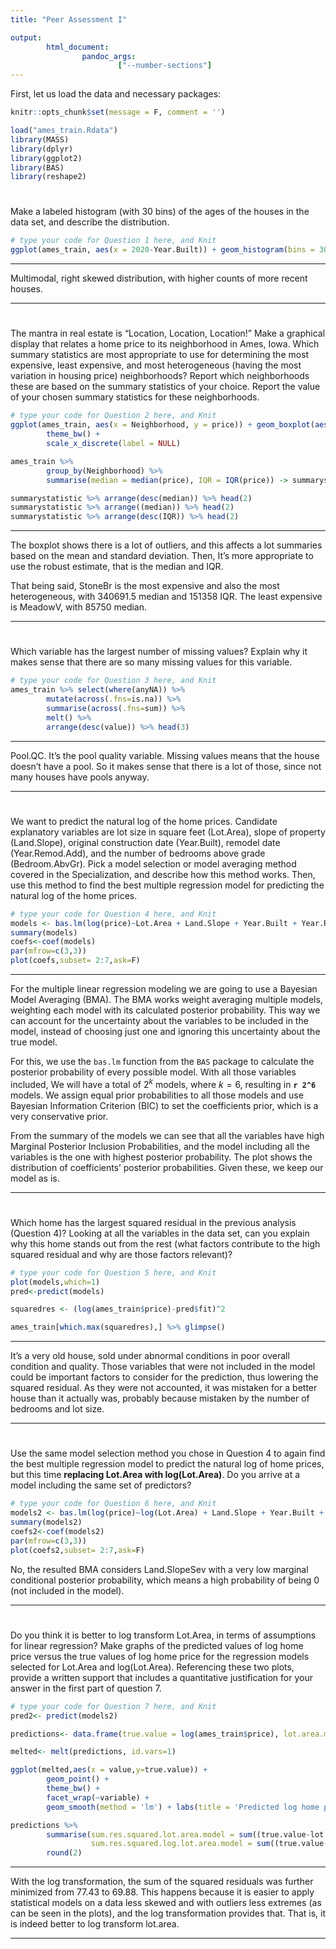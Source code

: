```yaml
---
title: "Peer Assessment I"

output:
        html_document:
                pandoc_args: 
                        ["--number-sections"]
---
```


First, let us load the data and necessary packages:

```r
knitr::opts_chunk$set(message = F, comment = '')
```

```r
load("ames_train.Rdata")
library(MASS)
library(dplyr)
library(ggplot2)
library(BAS)
library(reshape2)
```

#
Make a labeled histogram (with 30 bins) of the ages of the houses in the data set, and describe the distribution.


```r
# type your code for Question 1 here, and Knit
ggplot(ames_train, aes(x = 2020-Year.Built)) + geom_histogram(bins = 30,fill='white',color='black') + theme_bw() + xlab('Age') + ylab('Count')
```




* * *

Multimodal, right skewed distribution, with higher counts of more recent houses.

* * *


#
The mantra in real estate is "Location, Location, Location!" Make a graphical display that relates a home price to its neighborhood in Ames, Iowa. Which summary statistics are most appropriate to use for determining the most expensive, least expensive, and most heterogeneous (having the most variation in housing price) neighborhoods? Report which neighborhoods these are based on the summary statistics of your choice. Report the value of your chosen summary statistics for these neighborhoods.


```r
# type your code for Question 2 here, and Knit
ggplot(ames_train, aes(x = Neighborhood, y = price)) + geom_boxplot(aes(fill = Neighborhood)) + 
        theme_bw() + 
        scale_x_discrete(label = NULL)

ames_train %>% 
        group_by(Neighborhood) %>% 
        summarise(median = median(price), IQR = IQR(price)) -> summarystatistic

summarystatistic %>% arrange(desc(median)) %>% head(2)
summarystatistic %>% arrange((median)) %>% head(2)
summarystatistic %>% arrange(desc(IQR)) %>% head(2)
```


* * *

The boxplot shows there is a lot of outliers, and this affects a lot summaries based on the mean and standard deviation. Then, It's more appropriate to use the robust estimate, that is the median and IQR. 

That being said, StoneBr is the most expensive and also the most heterogeneous, with 340691.5 median and 151358 IQR. The least expensive is MeadowV, with 85750 median.

* * *

# 

Which variable has the largest number of missing values? Explain why it makes sense that there are so many missing values for this variable.

```r
# type your code for Question 3 here, and Knit
ames_train %>% select(where(anyNA)) %>% 
        mutate(across(.fns=is.na)) %>% 
        summarise(across(.fns=sum)) %>% 
        melt() %>% 
        arrange(desc(value)) %>% head(3)
```


* * *

Pool.QC. It's the pool quality variable. Missing values means that the house doesn't have a pool. So it makes sense that there is a lot of those, since not many houses have pools anyway.

* * *

#

We want to predict the natural log of the home prices. Candidate explanatory variables are lot size in square feet (Lot.Area), slope of property (Land.Slope), original construction date (Year.Built), remodel date (Year.Remod.Add), and the number of bedrooms above grade (Bedroom.AbvGr). Pick a model selection or model averaging method covered in the Specialization, and describe how this method works. Then, use this method to find the best multiple regression model for predicting the natural log of the home prices.


```r
# type your code for Question 4 here, and Knit
models <- bas.lm(log(price)~Lot.Area + Land.Slope + Year.Built + Year.Remod.Add + Bedroom.AbvGr, data = ames_train,prior = 'BIC',modelprior = uniform())
summary(models)
coefs<-coef(models)
par(mfrow=c(3,3))
plot(coefs,subset= 2:7,ask=F)
```

* * *

For the multiple linear regression modeling we are going to use a Bayesian Model Averaging (BMA). The BMA works weight averaging multiple models, weighting each model with its calculated posterior probability. This way we can account for the uncertainty about the variables to be included in the model, instead of choosing just one and ignoring this uncertainty about the true model.

For this, we use the `bas.lm` function from the `BAS` package to calculate the posterior probability of every possible model. With all those variables included, We will have a total of $2^k$ models, where $k=6$, resulting in **`r 2^6`** models. We assign equal prior probabilities to all those models and use Bayesian Information Criterion (BIC) to set the coefficients prior, which is a very conservative prior.

From the summary of the models we can see that all the variables have high Marginal Posterior Inclusion Probabilities, and the model including all the variables is the one with highest posterior probability. The plot shows the distribution of coefficients' posterior probabilities. Given these, we keep our model as is.

* * *

#

Which home has the largest squared residual in the previous analysis (Question 4)? Looking at all the variables in the data set, can you explain why this home stands out from the rest (what factors contribute to the high squared residual and why are those factors relevant)?


```r
# type your code for Question 5 here, and Knit
plot(models,which=1)
pred<-predict(models)

squaredres <- (log(ames_train$price)-pred$fit)^2

ames_train[which.max(squaredres),] %>% glimpse()
```

* * *

It's a very old house, sold under abnormal conditions in poor overall condition and quality. Those variables that were not included in the model could be important factors to consider for the prediction, thus lowering the squared residual. As they were not accounted, it was mistaken for a better house than it actually was, probably because mistaken by the number of bedrooms and lot size.


* * *

#

Use the same model selection method you chose in Question 4 to again find the best multiple regression model to predict the natural log of home prices, but this time **replacing Lot.Area with log(Lot.Area)**. Do you arrive at a model including the same set of predictors?


```r
# type your code for Question 6 here, and Knit
models2 <- bas.lm(log(price)~log(Lot.Area) + Land.Slope + Year.Built + Year.Remod.Add + Bedroom.AbvGr, data = ames_train,prior = 'BIC',modelprior = uniform())
summary(models2)
coefs2<-coef(models2)
par(mfrow=c(3,3))
plot(coefs2,subset= 2:7,ask=F)
```

No, the resulted BMA considers Land.SlopeSev with a very low marginal conditional posterior probability, which means a high probability of being 0 (not included in the model).

* * *

#

Do you think it is better to log transform Lot.Area, in terms of assumptions for linear regression? Make graphs of the predicted values of log home price versus the true values of log home price for the regression models selected for Lot.Area and log(Lot.Area). Referencing these two plots, provide a written support that includes a quantitative justification for your answer in the first part of question 7.

```r
# type your code for Question 7 here, and Knit
pred2<- predict(models2)

predictions<- data.frame(true.value = log(ames_train$price), lot.area.model = pred$fit, log.lot.area.model = pred2$fit )

melted<- melt(predictions, id.vars=1)

ggplot(melted,aes(x = value,y=true.value)) + 
        geom_point() + 
        theme_bw() +
        facet_wrap(~variable) +
        geom_smooth(method = 'lm') + labs(title = 'Predicted log home price vs True log home price')

predictions %>% 
        summarise(sum.res.squared.lot.area.model = sum((true.value-lot.area.model)^2),
                  sum.res.squared.log.lot.area.model = sum((true.value-log.lot.area.model)^2)) %>%
        round(2)
```

* * *

With the log transformation, the sum of the squared residuals was further minimized from 77.43 to 69.88. This happens because it is easier to apply statistical models on a data less skewed and with outliers less extremes (as can be seen in the plots), and the log transformation provides that. That is, it is indeed better to log transform lot.area.

* * *
